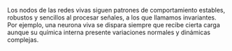 Los nodos de las redes vivas siguen patrones de comportamiento estables, robustos y sencillos al procesar señales, a los que llamamos invariantes. Por ejemplo, una neurona viva se dispara siempre que recibe cierta carga aunque su química interna presente variaciones normales y dinámicas complejas.
